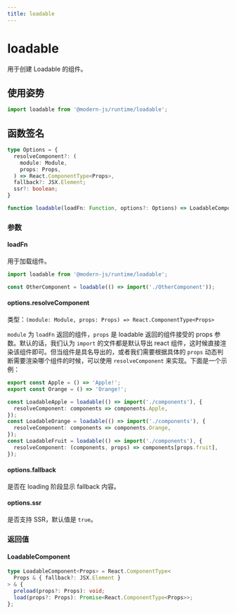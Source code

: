 ```yaml
---
title: loadable
---
```

# loadable

用于创建 Loadable 的组件。

## 使用姿势

```ts
import loadable from '@modern-js/runtime/loadable';
```

## 函数签名

```ts
type Options = {
  resolveComponent?: (
    module: Module,
    props: Props,
  ) => React.ComponentType<Props>,
  fallback?: JSX.Element;
  ssr?: boolean;
}

function loadable(loadFn: Function, options?: Options) => LoadableComponent
```

### 参数

#### loadFn

用于加载组件。

```ts
import loadable from '@modern-js/runtime/loadable';

const OtherComponent = loadable(() => import('./OtherComponent'));
```

#### options.resolveComponent

类型：`(module: Module, props: Props) => React.ComponentType<Props>`

`module` 为 `loadFn` 返回的组件，`props` 是 loadable 返回的组件接受的 props 参数。默认的话，我们认为 `import` 的文件都是默认导出 react 组件，这时候直接渲染该组件即可。但当组件是具名导出的，或者我们需要根据具体的 `props` 动态判断需要渲染哪个组件的时候，可以使用 `resolveComponent` 来实现。下面是一个示例：

```ts title='component.js'
export const Apple = () => 'Apple!';
export const Orange = () => 'Orange!';
```

```ts title='loadable.js'
const LoadableApple = loadable(() => import('./components'), {
  resolveComponent: components => components.Apple,
});
const LoadableOrange = loadable(() => import('./components'), {
  resolveComponent: components => components.Orange,
});
const LoadableFruit = loadable(() => import('./components'), {
  resolveComponent: (components, props) => components[props.fruit],
});
```

#### options.fallback

是否在 loading 阶段显示 fallback 内容。

#### options.ssr

是否支持 SSR，默认值是 `true`。

### 返回值

#### LoadableComponent

```ts
type LoadableComponent<Props> = React.ComponentType<
  Props & { fallback?: JSX.Element }
> & {
  preload(props?: Props): void;
  load(props?: Props): Promise<React.ComponentType<Props>>;
};
```
